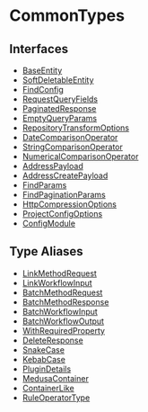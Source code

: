 
# CommonTypes

## Interfaces

- [BaseEntity](../CommonTypes/interfaces/types.CommonTypes.BaseEntity/page.mdx)
- [SoftDeletableEntity](../CommonTypes/interfaces/types.CommonTypes.SoftDeletableEntity/page.mdx)
- [FindConfig](../CommonTypes/interfaces/types.CommonTypes.FindConfig/page.mdx)
- [RequestQueryFields](../CommonTypes/interfaces/types.CommonTypes.RequestQueryFields/page.mdx)
- [PaginatedResponse](../CommonTypes/interfaces/types.CommonTypes.PaginatedResponse/page.mdx)
- [EmptyQueryParams](../CommonTypes/interfaces/types.CommonTypes.EmptyQueryParams/page.mdx)
- [RepositoryTransformOptions](../CommonTypes/interfaces/types.CommonTypes.RepositoryTransformOptions/page.mdx)
- [DateComparisonOperator](../CommonTypes/interfaces/types.CommonTypes.DateComparisonOperator/page.mdx)
- [StringComparisonOperator](../CommonTypes/interfaces/types.CommonTypes.StringComparisonOperator/page.mdx)
- [NumericalComparisonOperator](../CommonTypes/interfaces/types.CommonTypes.NumericalComparisonOperator/page.mdx)
- [AddressPayload](../CommonTypes/interfaces/types.CommonTypes.AddressPayload/page.mdx)
- [AddressCreatePayload](../CommonTypes/interfaces/types.CommonTypes.AddressCreatePayload/page.mdx)
- [FindParams](../CommonTypes/interfaces/types.CommonTypes.FindParams/page.mdx)
- [FindPaginationParams](../CommonTypes/interfaces/types.CommonTypes.FindPaginationParams/page.mdx)
- [HttpCompressionOptions](../CommonTypes/interfaces/types.CommonTypes.HttpCompressionOptions/page.mdx)
- [ProjectConfigOptions](../CommonTypes/interfaces/types.CommonTypes.ProjectConfigOptions/page.mdx)
- [ConfigModule](../CommonTypes/interfaces/types.CommonTypes.ConfigModule/page.mdx)

## Type Aliases

- [LinkMethodRequest](../CommonTypes/types/types.CommonTypes.LinkMethodRequest/page.mdx)
- [LinkWorkflowInput](../CommonTypes/types/types.CommonTypes.LinkWorkflowInput/page.mdx)
- [BatchMethodRequest](../CommonTypes/types/types.CommonTypes.BatchMethodRequest/page.mdx)
- [BatchMethodResponse](../CommonTypes/types/types.CommonTypes.BatchMethodResponse/page.mdx)
- [BatchWorkflowInput](../CommonTypes/types/types.CommonTypes.BatchWorkflowInput/page.mdx)
- [BatchWorkflowOutput](../CommonTypes/types/types.CommonTypes.BatchWorkflowOutput/page.mdx)
- [WithRequiredProperty](../CommonTypes/types/types.CommonTypes.WithRequiredProperty/page.mdx)
- [DeleteResponse](../CommonTypes/types/types.CommonTypes.DeleteResponse/page.mdx)
- [SnakeCase](../CommonTypes/types/types.CommonTypes.SnakeCase/page.mdx)
- [KebabCase](../CommonTypes/types/types.CommonTypes.KebabCase/page.mdx)
- [PluginDetails](../CommonTypes/types/types.CommonTypes.PluginDetails/page.mdx)
- [MedusaContainer](../CommonTypes/types/types.CommonTypes.MedusaContainer/page.mdx)
- [ContainerLike](../CommonTypes/types/types.CommonTypes.ContainerLike/page.mdx)
- [RuleOperatorType](../CommonTypes/types/types.CommonTypes.RuleOperatorType/page.mdx)
